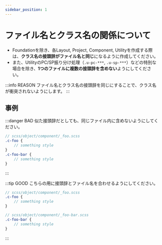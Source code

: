 ```yaml
---
sidebar_position: 1
---
```


# ファイル名とクラス名の関係について

* Foundationを除き、各Layout, Project, Component, Utilityを作成する際は、**クラス名の接頭辞がファイル名と同じ**になるように作成してください。
* また、UtilityのPC/SP振り分け処理（`.u-pc-***`, `.u-sp-***`）などの特別な場合を除き、**1つのファイルに複数の接頭辞を含めない**ようにしてください。

:::info REASON
ファイル名とクラス名の接頭辞を同じにすることで、クラス名が衝突されないようにします。
:::

## 事例

:::danger BAD
似た接頭辞だとしても、同じファイル内に含めないようにしてください。

```scss
// scss/object/component/_foo.scss
.c-foo {
    // something style
}
.c-foo-bar {
    // something style
}
```
:::

:::tip GOOD
こちらの用に接頭辞とファイル名を合わせるようにしてください。

```scss
// scss/object/component/_foo.scss
.c-foo {
    // something style
}
```

```scss
// scss/object/component/_foo-bar.scss
.c-foo-bar {
    // something style
}
```
:::
